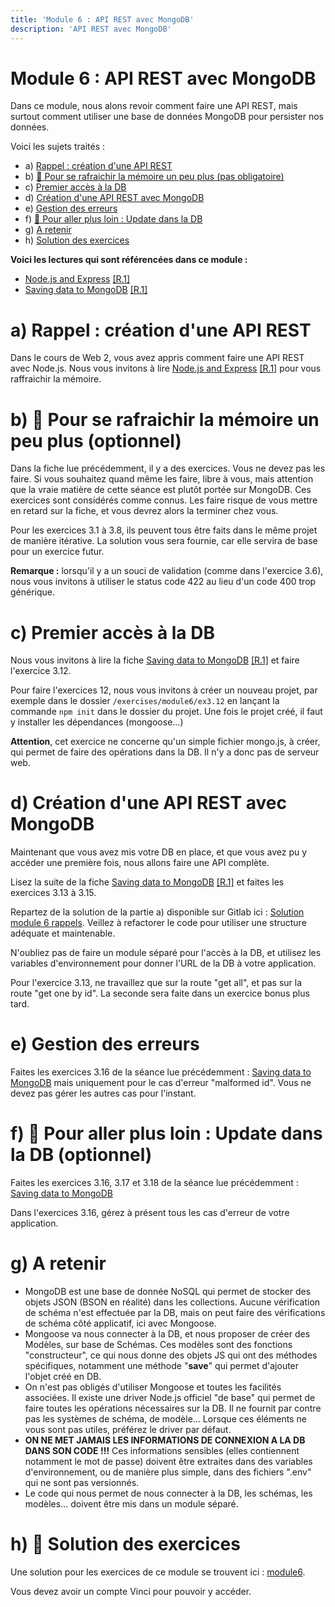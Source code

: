 ```yaml
---
title: 'Module 6 : API REST avec MongoDB'
description: 'API REST avec MongoDB'
---
```


# Module 6 : API REST avec MongoDB
Dans ce module, nous alons revoir comment faire une API REST, mais surtout comment utiliser une base de données MongoDB pour persister nos données.

Voici les sujets traités :
- a) [Rappel : création d'une API REST](#a)
- b) [🍬 Pour se rafraichir la mémoire un peu plus (pas obligatoire)](#b)
- c) [Premier accès à la DB](#c)
- d) [Création d'une API REST avec MongoDB](#d)
- e) [Gestion des erreurs](#e)
- f) [🍬 Pour aller plus loin : Update dans la DB](#f)
- g) [A retenir](#g)
- h) [Solution des exercices](#h)

**Voici les lectures qui sont référencées dans ce module :**
- [Node.js and Express](https://fullstackopen.com/en/part3/node_js_and_express) [[R.1]](/references/#r1)
- [Saving data to MongoDB](https://fullstackopen.com/en/part3/saving_data_to_mongo_db) [[R.1]](/references/#r1)

# <a id="a"></a>a) Rappel : création d'une API REST

Dans le cours de Web 2, vous avez appris comment faire une API REST avec Node.js. Nous vous invitons à lire [Node.js and Express](https://fullstackopen.com/en/part3/node_js_and_express) [[R.1]](/references/#r1) pour vous raffraichir la mémoire.

# <a id="b"></a> b) 🍬 Pour se rafraichir la mémoire un peu plus (optionnel)

Dans la fiche lue précédemment, il y a des exercices. Vous ne devez pas les faire. Si vous souhaitez quand même les faire, libre à vous, mais attention que la vraie matière de cette séance est plutôt portée sur MongoDB. Ces exercices sont considérés comme connus. Les faire risque de vous mettre en retard sur la fiche, et vous devrez alors la terminer chez vous.

Pour les exercices 3.1 à 3.8, ils peuvent tous être faits dans le même projet de manière itérative. La solution vous sera fournie, car elle servira de base pour un exercice futur.

**Remarque :** lorsqu'il y a un souci de validation (comme dans l'exercice 3.6), nous vous invitons à utiliser le status code 422 au lieu d'un code 400 trop générique.

# <a id="c"></a>c) Premier accès à la DB

Nous vous invitons à lire la fiche [Saving data to MongoDB](https://fullstackopen.com/en/part3/saving_data_to_mongo_db) [[R.1]](/references/#r1) et faire l'exercice 3.12.

Pour faire l'exercices 12, nous vous invitons à créer un nouveau projet, par exemple dans le dossier `/exercises/module6/ex3.12` en lançant la commande `npm init` dans le dossier du projet. Une fois le projet créé, il faut y installer les dépendances (mongoose...)

**Attention**, cet exercice ne concerne qu'un simple fichier mongo.js, à créer, qui permet de faire des opérations dans la DB. Il n'y a donc pas de serveur web.

# <a id="d"></a>d) Création d'une API REST avec MongoDB

Maintenant que vous avez mis votre DB en place, et que vous avez pu y accéder une première fois, nous allons faire une API complète.

Lisez la suite de la fiche [Saving data to MongoDB](https://fullstackopen.com/en/part3/saving_data_to_mongo_db) [[R.1]](/references/#r1) et faites les exercices 3.13 à 3.15.

Repartez de la solution de la partie a) disponible sur Gitlab ici : [Solution module 6 rappels](https://gitlab.vinci.be/6i3-web3/2023-2024/module6-rappels). Veillez à refactorer le code pour utiliser une structure adéquate et maintenable.

N'oubliez pas de faire un module séparé pour l'accès à la DB, et utilisez les variables d'environnement pour donner l'URL de la DB à votre application.

Pour l'exercice 3.13, ne travaillez que sur la route "get all", et pas sur la route "get one by id". La seconde sera faite dans un exercice bonus plus tard.

# <a id="e"></a>e) Gestion des erreurs

Faites les exercices 3.16 de la séance lue précédemment : [Saving data to MongoDB](https://fullstackopen.com/en/part3/saving_data_to_mongo_db#exercises-3-15-3-18) mais uniquement pour le cas d'erreur "malformed id". Vous ne devez pas gérer les autres cas pour l'instant.

# <a id="f"></a>f) 🍬 Pour aller plus loin : Update dans la DB (optionnel)

Faites les exercices 3.16, 3.17 et 3.18 de la séance lue précédemment : [Saving data to MongoDB](https://fullstackopen.com/en/part3/saving_data_to_mongo_db#exercises-3-15-3-18)

Dans l'exercices 3.16, gérez à présent tous les cas d'erreur de votre application.

# <a id="g"></a>g) A retenir

* MongoDB est une base de donnée NoSQL qui permet de stocker des objets JSON (BSON en réalité) dans les collections. Aucune vérification de schéma n'est effectuée par la DB, mais on peut faire des vérifications de schéma côté applicatif, ici avec Mongoose.
* Mongoose va nous connecter à la DB, et nous proposer de créer des Modèles, sur base de Schémas. Ces modèles sont des fonctions "constructeur", ce qui nous donne des objets JS qui ont des méthodes spécifiques, notamment une méthode "**save**" qui permet d'ajouter l'objet créé en DB.
* On n'est pas obligés d'utiliser Mongoose et toutes les facilités associées. Il existe une driver Node.js officiel "de base" qui permet de faire toutes les opérations nécessaires sur la DB. Il ne fournit par contre pas les systèmes de schéma, de modèle... Lorsque ces éléments ne vous sont pas utiles, préférez le driver par défaut.
* **ON NE MET JAMAIS LES INFORMATIONS DE CONNEXION A LA DB DANS SON CODE !!!** Ces informations sensibles (elles contiennent notamment le mot de passe) doivent être extraites dans des variables d'environnement, ou de manière plus simple, dans des fichiers ".env" qui ne sont pas versionnés.
* Le code qui nous permet de nous connecter à la DB, les schémas, les modèles...  doivent être mis dans un module séparé.

# <a id="h"></a> h) 🍬 Solution des exercices
Une solution pour les exercices de ce module se trouvent ici : [module6](https://gitlab.vinci.be/6i3-web3/2023-2024/module6).

Vous devez avoir un compte Vinci pour pouvoir y accéder.